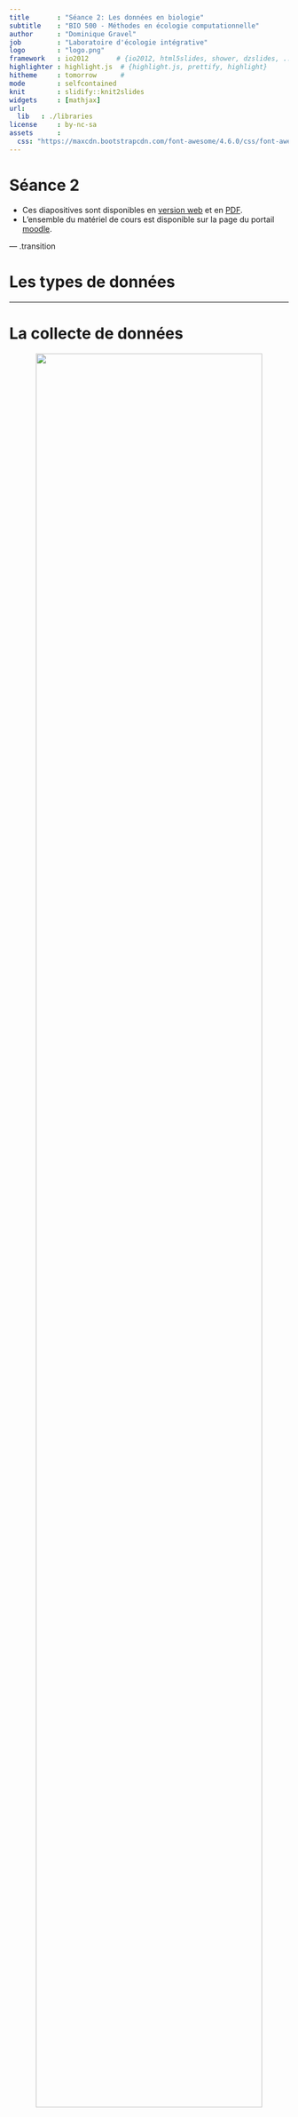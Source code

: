 ```yaml
---
title       : "Séance 2: Les données en biologie"
subtitle    : "BIO 500 - Méthodes en écologie computationnelle"
author      : "Dominique Gravel"
job         : "Laboratoire d'écologie intégrative"
logo        : "logo.png"
framework   : io2012       # {io2012, html5slides, shower, dzslides, ...}
highlighter : highlight.js  # {highlight.js, prettify, highlight}
hitheme     : tomorrow      #
mode        : selfcontained
knit        : slidify::knit2slides
widgets     : [mathjax]
url:
  lib   : ./libraries
license     : by-nc-sa
assets      :
  css: "https://maxcdn.bootstrapcdn.com/font-awesome/4.6.0/css/font-awesome.min.css"
---
```

# Séance 2

- Ces diapositives sont disponibles en [version web](https://econumuds.github.io/BIO500/cours1/) et en [PDF](./assets/pdf/S1-BIO500.pdf).
- L'ensemble du matériel de cours est disponible sur la page du portail [moodle](https://www.usherbrooke.ca/moodle2-cours/course/view.php?id=12188).

<!-- TODO 1: Mettre cours 2 en PDF -->
<!-- TODO 2: Changer le lien moodle -->

--- .transition

# Les types de données

---

# La collecte de données

<div style='text-align:center;'>
<img src="assets/img/flow_cours2.png" width="90%"></img>
</div>

---

# La collecte de données

## **En biométrie**, il existe plusieurs grandes familles de données:

1. Quantitative (variables continues)
2. Semi-quantitative (variables discrètes)
3. Qualitatives (variables de rang)

Le type de données collectées conditionne les analyses statistiques que l'on pourra réaliser sur les données.

<!-- ## Problème - La structure des données est par conséquent déterminée par les analyses que l'on va réaliser. On est une étape plus loin dans notre cheminement (voir schéma précédent) -->


---

# La collecte de données en biologie

## Alors, qu'en est-il d'une donnée biologique ?



<!-- Présenter qu'est qu'une données biologiques, comme elle est représentée -->
<!-- Qu'est ce qui est représenté en ligne versus en colonne -->


<div style='text-align:center;'>
<img src="assets/img/data_cube_2n.png" width="100%"></img>
</div>


---

# La collecte de données en biologie

## Le problème de multidimensionnalité

<div style='text-align:center;'>
<img src="assets/img/data_cube_3n.png" width="100%"></img>
</div>


---

# La collecte de données en biologie

## Le problème de multidimensionnalité

<div style='text-align:center;'>
<img src="assets/img/data_cube_4n.png" width="100%"></img>
</div>

**Note:** Pour la prise de données de facteurs environnementaux (abiotiques), on retrouverait une forme de type 3n.

---

# La collecte de données en biologie

## **En biologie**, on classifie les données selon 4 dimensions/classes d'information:

1. Biotique/abiotique
2. Taxonomique
3. Temporelle
4. Spatial

Au sein de ce cours, nous nous attarderons à la façon de structurer ses données. J'aborderais les spécificités propres à chacune de ces dimensions. Nous attarderons d'abord au format des données, puis aux types de données.

--- .transition

#  Le format des données

--- &twocol

#  Le format des données

*** =right

## Format long

```r
library("knitr")
ids <- c("567-1","567-2","567-3","598","876")
esp <- c("acsa","acsa","acsa","piru","abba")
annees <- c(2010,2010,2010,2011,2014)
dhp_mm <- c(460,100,120,380,160)
df <- data.frame(ID=ids,esp=esp,annees=annees,dhp_mm=dhp_mm)
kable(df,format="markdown")
```

- Nom de colonnes court, sans accent, sans espace et explicite.
- Si possible, attachez les unités au nom de la colonne.

*** =left

## Format large

```r
library(reshape2)
df2 <- dcast(ids + esp ~ annees, data=df, value.var="dhp_mm")
kable(df2,format="markdown")
```

- Privilégier le format long
- Une ligne = une observation

--- &twocol

#  Le format des données: tableaux

## Garder l'approche un tableau doit contenir un type d'information:

*** =left

```r
ID_plot <- c("A","A","A","B","B")
ids <- c(567,567,567,598,876)
sub_ids <- c(1,2,3,NA,NA)
df <- data.frame(ID_plot=ID_plot,ID_arbre=ids,ID_multi=sub_ids,esp=esp,annees=annees,dhp_mm=dhp_mm)
kable(df,format="markdown")
```

*** =right

```r
clim <- data.frame(ID_plot=c('A','B','B'),annees=c(2010,2011,2014),pp_tot_mm=c(880,560,900),temp_max_deg=c(24,26,28))
kable(melt(clim,id=c("ID_plot",'annees'),value.name="valeur"),format="markdown")
```

- Si l'on veut ajouter des données sur le climat, on ouvrira un nouveau tableau.

--- &twocol

#  Le format des données: colonnes

## Ne pas agréger l'information dans une seule colonne

*** =left

```r
kable(df,format="markdown")
```

- Une colonne = une information

*** =right

```r
ids <- c("567","567","567","598","876")
sub_ids <- c("1","2","3",NA,NA)
df <- data.frame(ID=ids,ID_multi=sub_ids,esp=esp,annees=annees,dhp_mm=dhp_mm)
kable(df,format="markdown")
```

---

#  Le format des données: colonnes

## <span style="color:rgb(194, 0, 0);"> Important:</span> votre fichier brut de données (destinée au stockage à long terme) ne doit pas contenir de champ calculé (c.a.d. une nouvelle colonne avec une moyenne, etc..)


--- .transition

#  Les types de données

---

# Les données biotiques et abiotiques

## **En informatique**, on distingue plusieurs types de données:

| Appelation                | Type                 | Valeurs     | Taille           |
|---------------------------|----------------------|-------------|------------------|
| `BOLEAN`                  | Boléen               | vrai/faux   | 1 octet          |
| `INTEGER`                 | Entiers              | -998, 123   | 1 à 4 octets     |
| `DOUBLE`, `FLOAT`         | Nombres réels        | 9.98, -4.34 | 4 à 8 octets     |
| `CHAR`,`VARCHAR`          | Chaine de caractères | lapin       | n x 1 à 8 octets |
| `TIMESTAMP`,`DATE`,`TIME` | Dates et heures      | 1998-02-16  | 4 à 8 octets     |



- Ce sont ces types qui seront utilisés pour entreposer nos données biotiques et abiotiques.
- Le choix d'un type approprié permet de réduire la taille du fichier de données.

---

# Les données temporelles

La plupart des languages/programmes disposent d'un type `TIMESTAMP`, `DATE` et `TIME` pour représenter une donnée temporelle.

On utilisera préférablement la norme [ISO8601](https://fr.wikipedia.org/wiki/ISO_8601) pour représenter ces données.

- `TIMESTAMP` (Heure et temps): On utilisera la notation `YYYY-MM-ddThh:mm:ss`. *ex. `1977-04-22T01:00:00-05:00`*
- `DATE`: On utilisera la notation `YYYY-MM-dd`. *ex. 1997-04-22*
- `TIME`: On utilisera la notation `HH:mm:ss` dans un systéme de 24 heures. *ex. 01:30:00.*

---

# Les données temporelles

 Garder à l'esprit que vos données pourraient être réutilisées à travers le Monde. Les dates ne sont pas représentées de la même manière que l'on soit en Amérique du Nord ou en Europe. **Il est donc important de normaliser la saisie de ce type d'information.**

--- &twocol

# Les données temporelles

Une autre représentation de la date du jour peut-être basé sur le calendrier Julien.

*** =left

<div style='text-align:center;'>
<img src="assets/img/jul.jpg" width="105%"></img>
</div>

*** =right

- **Inconvénient:** Le jour julien doit toujours être accompagné de l'année (YYYY).
- **Avantage:** simplifie les analyses temporelles intra-annuelles.

--- &twocol

# Les données taxonomiques

*Un exemple avec l'érable à sucre*

*** =left

**Selon vous quelle option est la meilleure?**

```r
way <- c("1. Code spécifique à l'étude","2. Code du ministère","3. Genre et espèce","4. Nom vernaculaire","5. Numéro Taxonomique (TSN - ITIS)")
ex <- c("ACSA","ERS","Acer saccharum","Érable à sucre","28731")
df <- data.frame(Option=way,Exemple=ex)
kable(df,format="markdown")
```

*** =right

<div style='text-align:center;'>
<img src="assets/img/acsa.jpg" height="450px"></img>
</div>


--- &twocol

# Les données taxonomiques

*Un exemple avec l'érable à sucre*

*** =left

```r
kable(df,format="markdown")
```

*** =right

>- **Option 1 et 2:** Doit être associé à des métadonnées. Risque de perte du fichier attaché.

>- **Option 3:** Le genre et l'espèce peuvent changer à travers le temps.

>- **Option 4:** Le nom vernaculaire des espèces est le pire choix. Le nom vernaculaire est propre à un pays, à une région géographique, à une culture/dialecte.


--- &twocol

# Les données taxonomiques

*Un exemple avec l'érable à sucre*

*** =left

```r
library("knitr")
way <- c("Code spécifique à l'étude","Code du ministère","Genre et espèce","Nom vernaculaire","Numéro Taxonomique (TSN - ITIS)")
ex <- c("ACSA","ERS","Acer saccharum","Érable à sucre","28731")
df <- data.frame(Option=way,Exemple=ex)
kable(df,format="markdown")
```

*** =right


>- **Option 4:** Cette option couplée à l'option 3, est le meilleur choix.


---

# Les données taxonomiques

## On privilégie généralement, l'utilisation de code espèce standardisée:

1. ITIS
2. VASCAN (Plantes vasculaires du Canada)
3. NCBI

**Avantage:** Chacune de ces institutions/infrastructures, nous permettent de valider et retirer l'ensemble de la classification taxonomique d'une espèce à partir de son code. Même si l'identifiant change (nouvelle classification), nous serons en mesure de trouver le nouvel identifiant taxonomique à partir de l'ancien.

**Exemple:** [https://www.itis.gov/servlet/SingleRpt/SingleRpt?search_topic=TSN&search_value=28731#null](https://www.itis.gov/servlet/SingleRpt/SingleRpt?search_topic=TSN&search_value=28731#null)


---

# Les données spatiales

## Il existe plus de [65 familles de projections géographiques](https://en.wikipedia.org/wiki/List_of_map_projections) pour représenter des coordonnées sur la planète, en voici 3 des plus connues:

<div style='text-align:center;'>
<img src="assets/img/proj.png" height="200px"></img>
</div>

- Il est important de choisir un bon système de projection pour minimiser la déformation spatiale (surtout à nos latitudes)

>- À nos latitudes, on privilégiera l'utilisation d'une projection conique. Les ministères du Québec conseillent généralement l'utilisation d'une [projection conique conforme de Lambert](https://fr.wikipedia.org/wiki/Projection_conique_conforme_de_Lambert).

---

# Les données spatiales

- **Ce qu'il est important de savoir:** des coordonnées spatiales sans système de projection ne veulent strictement rien dire.
- Ainsi, lorsque l'on entrepose des données spatiales, trois colonnes doivent être représentées:
  - La coordonnée en X
  - La coordonnée en Y
  - La projection écrite en texte (voir votre GPS), ou préférablement l'identifiant unique de la projection.

---

# Les données spatiales

## Deux bases de données connues permettent de fournir des identifiants uniques:

1. `EPSG`: *European Petroleum Survey Group.*
2. `SRID`: *Spatial reference system*.

Ces deux identifiants sont généralement identiques et peuvent être trouvés à cette adresse: [http://spatialreference.org/](http://spatialreference.org/)

**Exemple:** [http://spatialreference.org/ref/epsg/2138/](http://spatialreference.org/ref/epsg/2138/)


---

#  L'absence de données

## On peut représenter l'absence de données de plusieurs façons:

- Laisser la cellule vide (`NULL`)
- Mettre un `NA` (*Not Available*)
- Mettre un 0
- Mettre `-9999` dans une colonne numérique

## Selon vous, quelle est l'action la plus appropriée ?

---

#  Le format des données

## On peut représenter l'absence de données de plusieurs façons:

- Laisser la cellule vide: montre que l'information n'a pas été saisie (un oublie)

>- Mettre un `NA` (*Not Available*): Montre que l'information est réellement indisponible (car le NA est saisie par un humain).

>- <span style="text-decoration: line-through;"> Mettre un 0 </span>: **JAMAIS** (empêche la distinction entre un vrai d'un faux 0, influence la moyenne)

>- Mettre `-9999` dans une colonne numérique: Ce choix peut être utilisé seulement pour les jeux de données très importants (centaine de Megas-octet), et doit être référencé dans les métadonnées.


---

# Choisir le bon type et format de données

Si l'on ne choisit pas le type de données approprié, cela aura diverses conséquences:

- Des problèmes de performance (ex. : il est plus rapide de faire une recherche sur un nombre que sur une chaîne de caractères)
- Un comportement contraire à celui attendu (ex. : trier sur un nombre stocké comme tel, ou sur un nombre stocké comme une chaîne de caractères ne donnera pas le même résultat)
- L'impossibilité d'utiliser des fonctionnalités propres à un type de données (ex. : stocker une date comme une chaîne de caractères vous prive des nombreuses fonctions temporelles disponibles).

<!-- Point supplémentaire pour les avancées: - Un gaspillage de mémoire (ex. : si vous stockez de toutes petites données dans une colonne faite pour stocker de grosses quantités de données) -->

---

# Finalement...

Pourquoi prendre soin de ces données ?

<!--
Les 3 R.
C'est comme un livre, ça nous raconte l'histoire d'individu, d'une pop à un instant t à un endroit donné.
Sommes-nous capables de juger de la valeur de ces données? -->

--- .transition

# La saisie des données dans LibreOffice Calc

--- &twocol

# LibreOffice Calc

*** =left

<div style='text-align:center;'>
<img src="assets/img/libre1.png" height="450px"></img>
</div>

*** =right

`LibreOffice Calc` est la version gratuite et *open-source* de Microsoft Excel. L'ensemble des fonctionnalités présenté dans ce cours peuvent être retrouver dans Microsoft Excel.

- Ouvrez LibreOffice Calc, en vous servant de la barre de lancement à votre gauche.

---

# Déterminez vos colonnes et le type de données

<div style='text-align:center;'>
<img src="assets/img/vid2.gif" height="540px" width="80%"></img>
</div>

<!-- N'oublier pas les différents points aborder précédemment dans le cours. Il faut dés maintenant les mettre en application. -->

---

# Consolidez vos données à l'aide de la validation

<div style='text-align:center;'>
<img src="assets/img/vid3.gif" height="540px" width="80%"></img>
</div>


---

# Saisir l'information


<div style='text-align:center;'>
<img src="assets/img/vid4.gif" height="540px" width="80%"></img>
</div>









<!-- TRANSTION vers SQL

# La collecte de données

En biologie, la collecte de données se résume à un hypercube.

Comme nous le verrons plus tard cette multidimensionnalité complique notre tâche, car il est difficile de la représenter dans un tableau excel (n-2). -->
